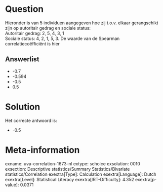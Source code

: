 Question
========

Hieronder is van 5 individuen aangegeven hoe zij t.o.v. elkaar
gerangschikt zijn op autoritair gedrag en sociale status:\
Autoritair gedrag: 2, 5, 4, 3, 1\
Sociale status: 4, 2, 1, 5, 3. De waarde van de Spearman
correlatiecoëfficiënt is hier

Answerlist
----------

* -0.7
* -0.594
* -0.5
* 0.5

Solution
========

Het correcte antwoord is: 

* -0.5

Meta-information
================
exname: uva-correlation-1673-nl
extype: schoice
exsolution: 0010
exsection: Descriptive statistics/Summary Statistics/Bivariate statistics/Correlation
exextra[Type]: Calculation
exextra[Language]: Dutch
exextra[Level]: Statistical Literacy
exextra[IRT-Difficulty]: 4.352
exextra[p-value]: 0.0371
